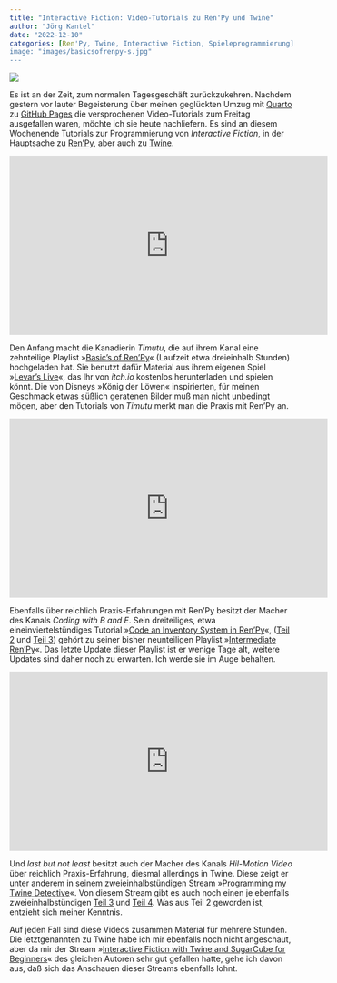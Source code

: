 ```yaml
---
title: "Interactive Fiction: Video-Tutorials zu Ren'Py und Twine"
author: "Jörg Kantel"
date: "2022-12-10"
categories: [Ren'Py, Twine, Interactive Fiction, Spieleprogrammierung]
image: "images/basicsofrenpy-s.jpg"
---
```


[![](images/basicsofrenpy.jpg)](https://www.youtube.com/watch?v=zlDrcxUc8v8)

Es ist an der Zeit, zum normalen Tagesgeschäft zurückzukehren. Nachdem gestern vor lauter Begeisterung über meinen geglückten Umzug mit [Quarto](http://cognitiones.kantel-chaos-team.de/webworking/staticsites/quarto.html) zu [GitHub Pages](http://cognitiones.kantel-chaos-team.de/webworking/webservices/githubpages.html) die versprochenen Video-Tutorials zum Freitag ausgefallen waren, möchte ich sie heute nachliefern. Es sind an diesem Wochenende Tutorials zur Programmierung von *Interactive Fiction*, in der Hauptsache zu [Ren'Py](http://cognitiones.kantel-chaos-team.de/multimedia/spieleprogrammierung/renpy.html), aber auch zu [Twine](http://cognitiones.kantel-chaos-team.de/multimedia/spieleprogrammierung/twine2.html).

<iframe width="560" height="315" src="https://www.youtube.com/embed/zlDrcxUc8v8" title="YouTube video player" frameborder="0" allow="accelerometer; autoplay; clipboard-write; encrypted-media; gyroscope; picture-in-picture" allowfullscreen></iframe>

Den Anfang macht die Kanadierin *Timutu*, die auf ihrem Kanal eine zehnteilige Playlist »[Basic's of Ren'Py](https://www.youtube.com/playlist?list=PL8Y8sYrRR6yA9u0npsOGsaPFdtGENH-A2)« (Laufzeit etwa dreieinhalb Stunden) hochgeladen hat. Sie benutzt dafür Material aus ihrem eigenen Spiel »[Levar's Live](https://timitu.itch.io/levars-life)«, das Ihr von *itch.io* kostenlos herunterladen und spielen könnt. Die von Disneys »König der Löwen« inspirierten, für meinen Geschmack etwas süßlich geratenen Bilder muß man nicht unbedingt mögen, aber den Tutorials von *Timutu* merkt man die Praxis mit Ren'Py an.

<iframe width="560" height="315" src="https://www.youtube.com/embed/237jY-KtbVA" title="YouTube video player" frameborder="0" allow="accelerometer; autoplay; clipboard-write; encrypted-media; gyroscope; picture-in-picture" allowfullscreen></iframe>

Ebenfalls über reichlich Praxis-Erfahrungen mit Ren'Py besitzt der Macher des Kanals *Coding with B and E*. Sein dreiteiliges, etwa eineinviertelstündiges Tutorial »[Code an Inventory System in Ren'Py](https://www.youtube.com/watch?v=237jY-KtbVA)«, ([Teil 2](https://www.youtube.com/watch?v=CBECdsoCxho) und [Teil 3](https://www.youtube.com/watch?v=DX0cXj2P3Mw)) gehört zu seiner bisher neunteiligen Playlist »[Intermediate Ren'Py](https://www.youtube.com/playlist?list=PL8gnyyQEz5CEmWEpXKt0dSDWvwz85oosL)«. Das letzte Update dieser Playlist ist er wenige Tage alt, weitere Updates sind daher noch zu erwarten. Ich werde sie im Auge behalten.

<iframe width="560" height="315" src="https://www.youtube.com/embed/E6rVYHq_yAQ" title="YouTube video player" frameborder="0" allow="accelerometer; autoplay; clipboard-write; encrypted-media; gyroscope; picture-in-picture" allowfullscreen></iframe>

Und *last but not least* besitzt auch der Macher des Kanals *Hil-Motion Video* über reichlich Praxis-Erfahrung, diesmal allerdings in Twine. Diese zeigt er unter anderem in seinem zweieinhalbstündigen Stream »[Programming my Twine Detective](https://www.youtube.com/watch?v=E6rVYHq_yAQ&t=297s)«. Von diesem Stream gibt es auch noch einen je ebenfalls zweieinhalbstündigen [Teil 3](https://www.youtube.com/watch?v=LFI5SB-sQ8I&t=88s) und [Teil 4](https://www.youtube.com/watch?v=mgowK0HZW_c&t=117s). Was aus Teil&nbsp;2 geworden ist, entzieht sich meiner Kenntnis.

Auf jeden Fall sind diese Videos zusammen Material für mehrere Stunden. Die letztgenannten zu Twine habe ich mir ebenfalls noch nicht angeschaut, aber da mir der Stream »[Interactive Fiction with Twine and SugarCube for Beginners](https://www.youtube.com/watch?v=I8gbtTO2lPg)« des gleichen Autoren sehr gut gefallen hatte, gehe ich davon aus, daß sich das Anschauen dieser Streams ebenfalls lohnt.